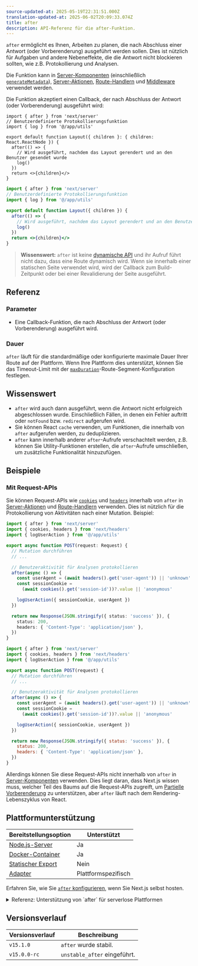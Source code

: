```yaml
---
source-updated-at: 2025-05-19T22:31:51.000Z
translation-updated-at: 2025-06-02T20:09:33.074Z
title: after
description: API-Referenz für die after-Funktion.
---
```


`after` ermöglicht es Ihnen, Arbeiten zu planen, die nach Abschluss einer Antwort (oder Vorberenderung) ausgeführt werden sollen. Dies ist nützlich für Aufgaben und andere Nebeneffekte, die die Antwort nicht blockieren sollten, wie z.B. Protokollierung und Analysen.

Die Funktion kann in [Server-Komponenten](/docs/app/getting-started/server-and-client-components) (einschließlich [`generateMetadata`](https://nextjs.org/docs/app/api-reference/functions/generate-metadata)), [Server-Aktionen](/docs/app/building-your-application/data-fetching/server-actions-and-mutations), [Route-Handlern](/docs/app/building-your-application/routing/route-handlers) und [Middleware](/docs/app/building-your-application/routing/middleware) verwendet werden.

Die Funktion akzeptiert einen Callback, der nach Abschluss der Antwort (oder Vorberenderung) ausgeführt wird:

```tsx filename="app/layout.tsx" switcher
import { after } from 'next/server'
// Benutzerdefinierte Protokollierungsfunktion
import { log } from '@/app/utils'

export default function Layout({ children }: { children: React.ReactNode }) {
  after(() => {
    // Wird ausgeführt, nachdem das Layout gerendert und an den Benutzer gesendet wurde
    log()
  })
  return <>{children}</>
}
```

```jsx filename="app/layout.jsx" switcher
import { after } from 'next/server'
// Benutzerdefinierte Protokollierungsfunktion
import { log } from '@/app/utils'

export default function Layout({ children }) {
  after(() => {
    // Wird ausgeführt, nachdem das Layout gerendert und an den Benutzer gesendet wurde
    log()
  })
  return <>{children}</>
}
```

> **Wissenswert:** `after` ist keine [dynamische API](/docs/app/getting-started/partial-prerendering#dynamic-rendering) und ihr Aufruf führt nicht dazu, dass eine Route dynamisch wird. Wenn sie innerhalb einer statischen Seite verwendet wird, wird der Callback zum Build-Zeitpunkt oder bei einer Revalidierung der Seite ausgeführt.

## Referenz

### Parameter

- Eine Callback-Funktion, die nach Abschluss der Antwort (oder Vorberenderung) ausgeführt wird.

### Dauer

`after` läuft für die standardmäßige oder konfigurierte maximale Dauer Ihrer Route auf der Plattform. Wenn Ihre Plattform dies unterstützt, können Sie das Timeout-Limit mit der [`maxDuration`](/docs/app/api-reference/file-conventions/route-segment-config#maxduration)-Route-Segment-Konfiguration festlegen.

## Wissenswert

- `after` wird auch dann ausgeführt, wenn die Antwort nicht erfolgreich abgeschlossen wurde. Einschließlich Fällen, in denen ein Fehler auftritt oder `notFound` bzw. `redirect` aufgerufen wird.
- Sie können React `cache` verwenden, um Funktionen, die innerhalb von `after` aufgerufen werden, zu deduplizieren.
- `after` kann innerhalb anderer `after`-Aufrufe verschachtelt werden, z.B. können Sie Utility-Funktionen erstellen, die `after`-Aufrufe umschließen, um zusätzliche Funktionalität hinzuzufügen.

## Beispiele

### Mit Request-APIs

Sie können Request-APIs wie [`cookies`](/docs/app/api-reference/functions/cookies) und [`headers`](/docs/app/api-reference/functions/headers) innerhalb von `after` in [Server-Aktionen](/docs/app/building-your-application/data-fetching/server-actions-and-mutations) und [Route-Handlern](/docs/app/api-reference/file-conventions/route) verwenden. Dies ist nützlich für die Protokollierung von Aktivitäten nach einer Mutation. Beispiel:

```ts filename="app/api/route.ts" highlight={2,7-9} switcher
import { after } from 'next/server'
import { cookies, headers } from 'next/headers'
import { logUserAction } from '@/app/utils'

export async function POST(request: Request) {
  // Mutation durchführen
  // ...

  // Benutzeraktivität für Analysen protokollieren
  after(async () => {
    const userAgent = (await headers().get('user-agent')) || 'unknown'
    const sessionCookie =
      (await cookies().get('session-id'))?.value || 'anonymous'

    logUserAction({ sessionCookie, userAgent })
  })

  return new Response(JSON.stringify({ status: 'success' }), {
    status: 200,
    headers: { 'Content-Type': 'application/json' },
  })
}
```

```js filename="app/api/route.js" highlight={2,7-9} switcher
import { after } from 'next/server'
import { cookies, headers } from 'next/headers'
import { logUserAction } from '@/app/utils'

export async function POST(request) {
  // Mutation durchführen
  // ...

  // Benutzeraktivität für Analysen protokollieren
  after(async () => {
    const userAgent = (await headers().get('user-agent')) || 'unknown'
    const sessionCookie =
      (await cookies().get('session-id'))?.value || 'anonymous'

    logUserAction({ sessionCookie, userAgent })
  })

  return new Response(JSON.stringify({ status: 'success' }), {
    status: 200,
    headers: { 'Content-Type': 'application/json' },
  })
}
```

Allerdings können Sie diese Request-APIs nicht innerhalb von `after` in [Server-Komponenten](/docs/app/getting-started/server-and-client-components) verwenden. Dies liegt daran, dass Next.js wissen muss, welcher Teil des Baums auf die Request-APIs zugreift, um [Partielle Vorberenderung](/docs/app/getting-started/partial-prerendering) zu unterstützen, aber `after` läuft nach dem Rendering-Lebenszyklus von React.

## Plattformunterstützung

| Bereitstellungsoption                                               | Unterstützt       |
| ------------------------------------------------------------------- | ----------------- |
| [Node.js-Server](/docs/app/getting-started/deploying#nodejs-server) | Ja                |
| [Docker-Container](/docs/app/getting-started/deploying#docker)      | Ja                |
| [Statischer Export](/docs/app/getting-started/deploying#static-export) | Nein             |
| [Adapter](/docs/app/getting-started/deploying#adapters)             | Plattformspezifisch |

Erfahren Sie, wie Sie [`after` konfigurieren](/docs/app/guides/self-hosting#after), wenn Sie Next.js selbst hosten.

<details id="after-serverless">
  <summary>Referenz: Unterstützung von `after` für serverlose Plattformen</summary>
  Die Verwendung von `after` in einem serverlosen Kontext erfordert das Warten auf asynchrone Aufgaben nach dem Senden der Antwort. In Next.js und Vercel wird dies mit einem Primitiv namens `waitUntil(promise)` erreicht, das die Lebensdauer einer serverlosen Invocation verlängert, bis alle an [`waitUntil`](https://vercel.com/docs/functions/functions-api-reference#waituntil) übergebenen Promises abgeschlossen sind.

Wenn Sie möchten, dass Ihre Benutzer `after` verwenden können, müssen Sie Ihre eigene Implementierung von `waitUntil` bereitstellen, die sich analog verhält.

Wenn `after` aufgerufen wird, greift Next.js wie folgt auf `waitUntil` zu:

```jsx
const RequestContext = globalThis[Symbol.for('@next/request-context')]
const contextValue = RequestContext?.get()
const waitUntil = contextValue?.waitUntil
```

Das bedeutet, dass `globalThis[Symbol.for('@next/request-context')]` ein Objekt wie folgt enthalten sollte:

```tsx
type NextRequestContext = {
  get(): NextRequestContextValue | undefined
}

type NextRequestContextValue = {
  waitUntil?: (promise: Promise<any>) => void
}
```

Hier ist ein Beispiel für die Implementierung.

```tsx
import { AsyncLocalStorage } from 'node:async_hooks'

const RequestContextStorage = new AsyncLocalStorage<NextRequestContextValue>()

// Definieren und injizieren Sie den Accessor, den Next.js verwenden wird
const RequestContext: NextRequestContext = {
  get() {
    return RequestContextStorage.getStore()
  },
}
globalThis[Symbol.for('@next/request-context')] = RequestContext

const handler = (req, res) => {
  const contextValue = { waitUntil: YOUR_WAITUNTIL }
  // Den Wert bereitstellen
  return RequestContextStorage.run(contextValue, () => nextJsHandler(req, res))
}
```

</details>

## Versionsverlauf

| Versionsverlauf    | Beschreibung                  |
| ------------------ | ---------------------------- |
| `v15.1.0`          | `after` wurde stabil.        |
| `v15.0.0-rc`       | `unstable_after` eingeführt. |